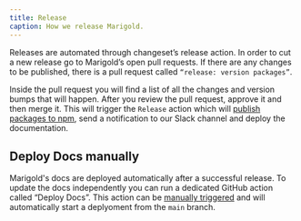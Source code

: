 ```yaml
---
title: Release
caption: How we release Marigold.
---
```


Releases are automated through changeset’s release action. In order to cut a new release go to Marigold’s open pull requests. If there are any changes to be published, there is a pull request called `“release: version packages”`.

Inside the pull request you will find a list of all the changes and version bumps that will happen. After you review the pull request, approve it and then merge it. This will trigger the `Release` action which will [publish packages to npm](https://www.npmjs.com/search?q=%40marigold), send a notification to our Slack channel and deploy the documentation.

## Deploy Docs manually

Marigold's docs are deployed automatically after a successful release. To update the docs independently you can run a dedicated GitHub action called “Deploy Docs”. This action can be [manually triggered](https://docs.github.com/en/actions/managing-workflow-runs/manually-running-a-workflow) and will automatically start a deplyoment from the `main` branch.
